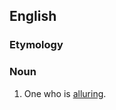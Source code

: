 ==English==

===Etymology===
{{suffix|en|allure|er}}

===Noun===
{{en-noun}}

# One who is [[allure|alluring]].